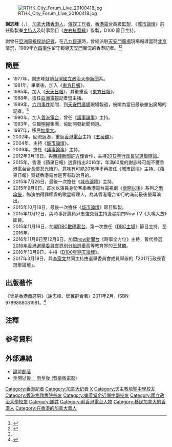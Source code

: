{{Infobox_Person
| name           = 謝志峰
| image= 謝志峰.jpg
| image_width= 250px
| caption        = 
| occupation = 主持人<br />監製
| sex            = 男
| period         = 
| birth_name = 
| other_names    = 
| foreign_names  = 
| english_names  = 
| birth_date = {{Birth date and age|1955|10|10}}
| birth_place = {{CHN}}[[廣東省|廣東省]][[肇慶|肇慶]][[四會市|四會市]]
| death_date = <!-- {{Death date and age|YYYY|MM|DD|YYYY|MM|DD}}（死亡在前，出生在後） -->
| death_place = 
| nationality    = {{CAN}}
| residence      = {{CNHK}}
| language = 粵語、英語
| country        = 
| height         = 
| weight         = 
| party          = 
| religion       = 
| spouse         = 
| parents        = 
| relatives      = 
| education = [[國立政治大學|國立政治大學]]新聞系文學學士
| alma_mater = [[九龍英文中學|九龍英文中學]]（小學）{{noteTag|據謝志峰於其著作《曾是香港蠱惑男》第55頁指出，他在九龍英文中學就讀小一至小六。該校雖名為中學，但只開辦小學而沒有中學部。}}<br>[[天主教培聖中學|天主教培聖中學]]<br>[[格致書院_(香港)|格致英文書院]]<br>九龍總商會英文中學<ref>{{cite news |title=龍總英文中學畢業禮 |url=https://mmis.hkpl.gov.hk/coverpage/-/coverpage/view?_coverpage_WAR_mmisportalportlet_hsf=%E7%95%A2%E6%A5%AD%E7%A6%AE&_coverpage_WAR_mmisportalportlet_actual_q=%28%20verbatim_dc.collection%3A%28%22Old%5C%20HK%5C%20Newspapers%22%29%20%29%20AND+%28%20%28%20allTermsMandatory%3A%28true%29%20OR+all_dc.title%3A%28%E7%95%A2%E6%A5%AD%E7%A6%AE%29%20OR+all_dc.creator%3A%28%E7%95%A2%E6%A5%AD%E7%A6%AE%29%20OR+all_dc.contributor%3A%28%E7%95%A2%E6%A5%AD%E7%A6%AE%29%20OR+all_dc.subject%3A%28%E7%95%A2%E6%A5%AD%E7%A6%AE%29%20OR+fulltext%3A%28%E7%95%A2%E6%A5%AD%E7%A6%AE%29%20OR+all_dc.description%3A%28%E7%95%A2%E6%A5%AD%E7%A6%AE%29%20%29%20%29&_coverpage_WAR_mmisportalportlet_sort_field=dc.publicationdate_bsort&p_r_p_-1078056564_c=QF757YsWv59%2F9WIUSQ5l7zdbIpkVLX9k&_coverpage_WAR_mmisportalportlet_o=797&_coverpage_WAR_mmisportalportlet_sort_order=asc&_coverpage_WAR_mmisportalportlet_filter=dc.publicationdate_dt%3A%5B1970-01-01T00%3A00%3A00Z+TO+1979-12-31T15%3A59%3A59Z%5D |page=16 |language= |newspaper=華僑日報 | date=1975-03-29 |accessdate=2022-05-09 |quote= }}</ref><br>[[樂善堂余近卿中學|樂善堂余近卿中學]]{{noteTag|關於謝志峰就讀中學的資料出自其著作《曾是香港蠱惑男》（2011年2月，ISBN 9789888081981）第63頁「第二章：年紀大學歷低」。}}
| past           = 
| work           = 
* 《曾是香港蠱惑男》
|awards= 
}}
[[File:RTHK_City_Forum_Live_20100418.jpg|thumb]]

'''謝志峰'''（{{lang|en|Joseph Tse}}，{{bd|1955年|10月10日}}），[[港籍加拿大人|加拿大籍香港人]]，[[傳媒工作者|傳媒工作者]]，[[香港電台|香港電台]]高級[[監製|監製]]，《[[城市論壇|城市論壇]]》前任監製兼[[電視節目主持人|主持人]]及時事節目《[[左右紅藍綠|左右紅藍綠]]》監製，D100 節目主持。

謝曾任[[亞洲電視|亞洲電視]][[採訪|採訪]][[記者|記者]]，在[[八九民運|八九民運]]時，曾經派駐[[天安門廣場|天安門廣場]]現場報導當時[[北京|北京]]情況，1989年[[六四事件|六四事件]]留守報導[[天安門|天安門]]實況的香港記者。<ref>{{Cite web |url=http://news.sina.com.hk/cgi-bin/nw/show.cgi/381/3/2/1137953/1.html |title=明報專訊: 謝志峰 |access-date=2010-04-28 |archive-url=https://web.archive.org/web/20100305152518/http://news.sina.com.hk/cgi-bin/nw/show.cgi/381/3/2/1137953/1.html |archive-date=2010-03-05 |dead-url=yes }}</ref><ref name="mp0726">{{cite news|title=【謝志峰或告別城市論壇】曾撰文指不把異見當敵人　籲當政者勿讓幻覺逼出不存在敵人|url=http://news.mingpao.com/ins/%E3%80%90%E8%AC%9D%E5%BF%97%E5%B3%B0%E6%88%96%E5%91%8A%E5%88%A5%E5%9F%8E%E5%B8%82%E8%AB%96%E5%A3%87%E3%80%91%E6%9B%BE%E6%92%B0%E6%96%87%E6%8C%87%E4%B8%8D%E6%8A%8A%E7%95%B0%E8%A6%8B%E7%95%B6%E6%95%B5%E4%BA%BA%E3%80%80%E7%B1%B2%E7%95%B6%E6%94%BF%E8%80%85%E5%8B%BF%E8%AE%93%E5%B9%BB%E8%A6%BA%E9%80%BC%E5%87%BA%E4%B8%8D%E5%AD%98%E5%9C%A8%E6%95%B5%E4%BA%BA-%E5%98%86%E6%AC%8A%E5%A8%81%E6%88%96%E6%92%9E%E5%80%92%E7%9C%9F%E7%90%86%E9%82%8F%E8%BC%AF%E3%80%80%E8%B2%A1%E5%AF%8C%E8%B8%90%E8%B8%8F%E7%90%86%E6%83%B3%E6%94%B6%E8%B2%B7%E4%BA%BA%E6%80%A7/web_tc/article/20150726/s00001/1437891720553|accessdate=2015-07-26|agency=明報|date=2015-07-26|archive-date=2015-09-25|archive-url=https://web.archive.org/web/20150925061751/http://news.mingpao.com/ins/%E3%80%90%E8%AC%9D%E5%BF%97%E5%B3%B0%E6%88%96%E5%91%8A%E5%88%A5%E5%9F%8E%E5%B8%82%E8%AB%96%E5%A3%87%E3%80%91%E6%9B%BE%E6%92%B0%E6%96%87%E6%8C%87%E4%B8%8D%E6%8A%8A%E7%95%B0%E8%A6%8B%E7%95%B6%E6%95%B5%E4%BA%BA%E3%80%80%E7%B1%B2%E7%95%B6%E6%94%BF%E8%80%85%E5%8B%BF%E8%AE%93%E5%B9%BB%E8%A6%BA%E9%80%BC%E5%87%BA%E4%B8%8D%E5%AD%98%E5%9C%A8%E6%95%B5%E4%BA%BA-%E5%98%86%E6%AC%8A%E5%A8%81%E6%88%96%E6%92%9E%E5%80%92%E7%9C%9F%E7%90%86%E9%82%8F%E8%BC%AF%E3%80%80%E8%B2%A1%E5%AF%8C%E8%B8%90%E8%B8%8F%E7%90%86%E6%83%B3%E6%94%B6%E8%B2%B7%E4%BA%BA%E6%80%A7/web_tc/article/20150726/s00001/1437891720553|dead-url=no}}</ref>

== 簡歷 ==
* 1977年，謝志峰就讀[[台灣|台灣]][[國立政治大學|國立政治大學]][[新聞|新聞]]系。
* 1981年，畢業後，加入《[[東方日報|東方日報]]》。
* 1985年，加入《[[天天日報|天天日報]]》，其後重返《[[東方日報|東方日報]]》。
* 1988年，擔任[[亞洲電視|亞洲電視]]記者暨主播。
* 1989年，[[六四事件|六四事件]]期間，到[[天安門廣場|天安門廣場]]現場報道，被喻為當日最後撤出廣場的記者。<ref name="mp0726"/>
* 1990年，加入[[香港電台|香港電台]]，曾任《[[議事論事|議事論事]]》主持。
* 1993年，任職[[明報|明報]]集團，協助開發新聞頻道。
* 1997年，移民[[加拿大|加拿大]]。
* 2002年，回流返港，重返[[香港電台|香港電台]]主持《[[五稜鏡_(電視節目)|五稜鏡]]》。
* 2004年，主持《[[城市論壇|城市論壇]]》。
* 2009年，擔任《[[議事論事|議事論事]]》主持。
* 2012年3月16日，與[[無綫新聞|無綫新聞]][[許方輝|許方輝]]合作，主持[[2012年行政長官選舉辯論|2012年行政長官選舉辯論]]。
* 2015年，香港《蘋果日報》透露指出2016年，年滿60歲的謝志峰可能不獲香港電台台長鄧忍光續約，意味有可能2016年不再擔任《[[城市論壇|城市論壇]]》主持，《蘋果日報》質疑香港電台是否有政治目的。
* 2015年7月26日，最後一次擔任《[[城市論壇|城市論壇]]》主持。
* 2015年9月6日，首次以演員身份客串香港電台電視劇《[[傘開以後|傘開以後]]》系列之[[雨傘後|雨傘後]]，飾演怕得罪權貴的歌星經理人，為其香港電台10月約滿前最後螢幕演出。
* 2015年10月18日，最後一次擔任《[[城市論壇|城市論壇]]》節目監製。
* 2015年11月12日，與時事評論員尹志強交替主持逢星期四Now TV《大鳴大放》節目。
* 2015年11月16日，加盟[[DBC數碼電台|DBC數碼電台]]，第一次擔任《[[DBC主場|DBC主場]]》節目主持，至2016年。
* 2016年11月8日至12月6日，加盟[[now新聞台|now新聞台]]《時事全方位》主持，暫代參選[[2016年香港選舉委員會界別分組選舉|2016年香港選舉委員會界別分組選舉]]高等教育界的[[王慧麟|王慧麟]]。
* 2016年10月9日，主持《[[D100星期天論壇|D100星期天論壇]]》。
* 2017年3月19日，與[[李家文|李家文]]共同主持由選舉委員會成員舉辦的「2017行政長官選舉論壇」。

== 出版著作 ==
《曾是香港蠱惑男》（謝志峰、鄧翼群合著）2011年2月，ISBN 9789888081981。<ref>{{Cite web |url=http://books.mingpao.com/cfm/bookinfo.cfm?TitleID=4013 |title=曾是香港蠱惑男──峰雲歲月謝志峰 |access-date=2011-04-07 |archive-date=2011-03-22 |archive-url=https://web.archive.org/web/20110322160224/http://books.mingpao.com/cfm/bookinfo.cfm?TitleID=4013 |dead-url=no }}</ref>

==注釋==
{{noteFoot}}

== 参考資料 ==
{{reflist}}

== 外部連結 ==
*[https://web.archive.org/web/20110318160347/http://app3.rthk.org.hk/special/cityforum/blog/city_blog.php 論壇部落 ]
*[https://www.youtube.com/watch?v=QNLMZ5MfTN0 傘開以後： 雨傘後 (音樂微電影) ]

[[Category:香港記者|Category:香港記者]]
[[Category:加拿大记者|Category:加拿大记者]]
[[Category:华裔加拿大人|X]]
[[Category:天主教培聖中學校友|Category:天主教培聖中學校友]]
[[Category:香港格致書院校友|Category:香港格致書院校友]]
[[Category:樂善堂余近卿中學校友|Category:樂善堂余近卿中學校友]]
[[Category:國立政治大學校友|Category:國立政治大學校友]]
[[Category:謝姓|Category:謝姓]]
[[Category:前香港電台人物|Category:前香港電台人物]]
[[Category:移民加拿大的香港人|Category:移民加拿大的香港人]]
[[Category:在香港的加拿大華人|Category:在香港的加拿大華人]]
